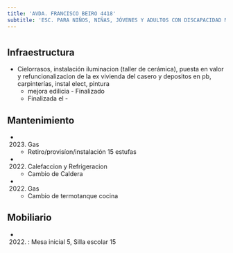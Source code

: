 ```yaml
---
title: 'AVDA. FRANCISCO BEIRO 4418'
subtitle: 'ESC. PARA NIÑOS, NIÑAS, JÓVENES Y ADULTOS CON DISCAPACIDAD MENTAL Y FORMACIÓN INTEGRAL N° 03 N MIR DE TOBAR GARCÍA'
---
```


#
## Infraestructura

* Cielorrasos, instalación iluminacion (taller de cerámica), puesta en valor y refuncionalizacion de la ex vivienda del casero y depositos en pb, carpinterías, instal elect, pintura 
    + mejora edilicia - Finalizado 
    + Finalizada el - 






## Mantenimiento

*  (2023) Gas 
    + Retiro/provisíon/instalación 15 estufas

*  (2022) Calefaccion y Refrigeracion 
    + Cambio de Caldera

*  (2022) Gas 
    + Cambio de termotanque cocina





## Mobiliario

*  (2022) : Mesa inicial 5, Silla escolar 15 



